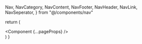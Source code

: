 
  Nav,
  NavCategory,
  NavContent,
  NavFooter,
  NavHeader,
  NavLink,
  NavSeperator,
} from "@/components/nav"


  return (
    <TooltipProvider>
      <div className="fixed flex h-screen w-screen">
        <Nav>
          <NavHeader />
          <NavContent>
            <NavCategory title="Cats" icon={Icons.Edit}>
              <NavLink
                href="/"
                icon={Icons.Mic}
                label="Summarize"
                notifications={1}
              />
              <NavLink
                href="/test"
                icon={Icons.Trash}
                label="Test"
                notifications={99}
              />
            </NavCategory>
            <NavSeperator />
          </NavContent>
          <NavFooter>
            <NavLink href="/settings" icon={Icons.Settings} label="Settings" />
          </NavFooter>
        </Nav>
        <main className="w-full overflow-y-scroll p-3">
          <Component {...pageProps} />
        </main>
      </div>
    </TooltipProvider>
  )
}
